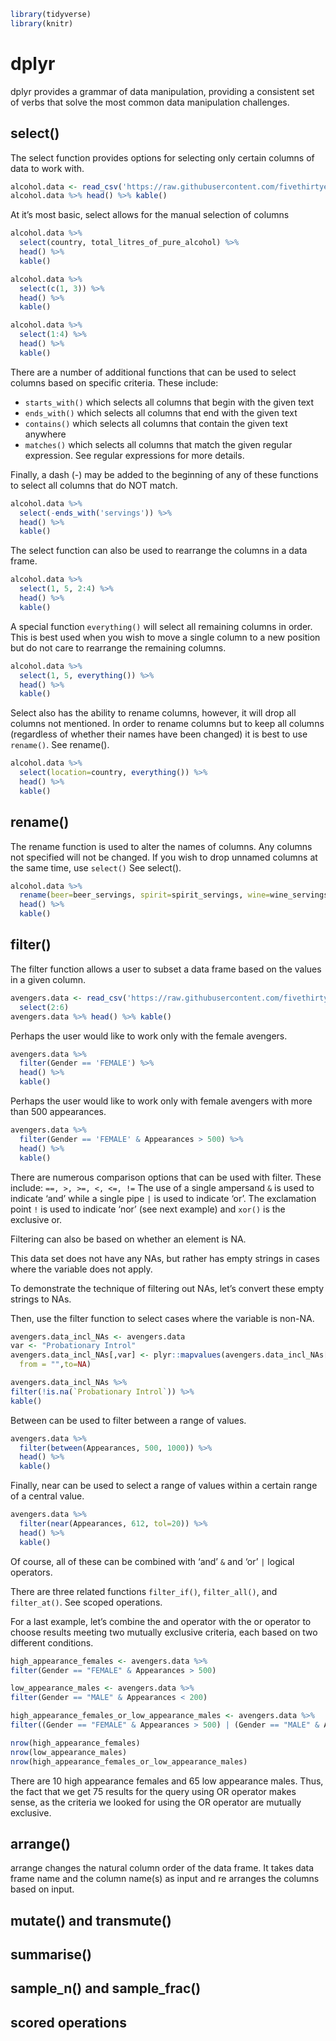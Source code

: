 ```r
library(tidyverse)
library(knitr)
```

# dplyr {#dplyr}

dplyr provides a grammar of data manipulation, providing a consistent set of verbs that solve the most common data manipulation challenges. 

## select()

The select function provides options for selecting only certain columns of data to work with.

```r
alcohol.data <- read_csv('https://raw.githubusercontent.com/fivethirtyeight/data/master/alcohol-consumption/drinks.csv') 
alcohol.data %>% head() %>% kable()
```

At it's most basic, select allows for the manual selection of columns

```r
alcohol.data %>%
  select(country, total_litres_of_pure_alcohol) %>%
  head() %>%
  kable()
```

```r
alcohol.data %>%
  select(c(1, 3)) %>%
  head() %>%
  kable()
```

```r
alcohol.data %>%
  select(1:4) %>%
  head() %>%
  kable()
```

There are a number of additional functions that can be used to select columns based on specific criteria. These include:

* ```starts_with()``` which selects all columns that begin with the given text
* ```ends_with()``` which selects all columns that end with the given text
* ```contains()``` which selects all columns that contain the given text anywhere
* ```matches()``` which selects all columns that match the given regular expression. See regular expressions for more details.

Finally, a dash (-) may be added to the beginning of any of these functions to select all columns that do NOT match.

```r
alcohol.data %>%
  select(-ends_with('servings')) %>%
  head() %>%
  kable()
```

The select function can also be used to rearrange the columns in a data frame. 

```r
alcohol.data %>%
  select(1, 5, 2:4) %>%
  head() %>%
  kable()
```

A special function ```everything()``` will select all remaining columns in order. This is best used when you wish to move a single column to a new position but do not care to rearrange the remaining columns.

```r
alcohol.data %>%
  select(1, 5, everything()) %>%
  head() %>%
  kable()
```

Select also has the ability to rename columns, however, it will drop all columns not mentioned. In order to rename columns but to keep all columns (regardless of whether their names have been changed) it is best to use ```rename()```. See rename().

```r
alcohol.data %>%
  select(location=country, everything()) %>%
  head() %>%
  kable()
```

## rename()

The rename function is used to alter the names of columns. Any columns not specified will not be changed. If you wish to drop unnamed columns at the same time, use ```select()``` See select().

```r
alcohol.data %>%
  rename(beer=beer_servings, spirit=spirit_servings, wine=wine_servings) %>% 
  head() %>%
  kable()
```

## filter()

The filter function allows a user to subset a data frame based on the values in a given column.

```r
avengers.data <- read_csv('https://raw.githubusercontent.com/fivethirtyeight/data/master/avengers/avengers.csv') %>%
  select(2:6)
avengers.data %>% head() %>% kable()
```

Perhaps the user would like to work only with the female avengers.

```r
avengers.data %>%
  filter(Gender == 'FEMALE') %>%
  head() %>%
  kable()
```

Perhaps the user would like to work only with female avengers with more than 500 appearances.

```r
avengers.data %>%
  filter(Gender == 'FEMALE' & Appearances > 500) %>%
  head() %>%
  kable()
```

There are numerous comparison options that can be used with filter. These include: ```==, >, >=, <, <=, !=```
The use of a single ampersand ```&``` is used to indicate 'and' while a single pipe ```|``` is used to indicate 'or'. 
The exclamation point ```!``` is used to indicate 'nor' (see next example) and ```xor()``` is the exclusive or.

Filtering can also be based on whether an element is NA.

This data set does not have any NAs, but rather has empty strings in cases where the variable does not apply. 

To demonstrate the technique of filtering out NAs, let's convert these empty strings to NAs.

Then, use the filter function to select cases where the variable is non-NA.

```r
avengers.data_incl_NAs <- avengers.data
var <- "Probationary Introl"
avengers.data_incl_NAs[,var] <- plyr::mapvalues(avengers.data_incl_NAs[,var],
  from = "",to=NA)

avengers.data_incl_NAs %>%
filter(!is.na(`Probationary Introl`)) %>%
kable()
```

Between can be used to filter between a range of values.

```r
avengers.data %>%
  filter(between(Appearances, 500, 1000)) %>%
  head() %>%
  kable()
```

Finally, near can be used to select a range of values within a certain range of a central value.

```r
avengers.data %>%
  filter(near(Appearances, 612, tol=20)) %>%
  head() %>%
  kable()
```

Of course, all of these can be combined with 'and' ```&``` and 'or' ```|``` logical operators.

There are three related functions ```filter_if()```, ```filter_all()```, and ```filter_at()```. See scoped operations.

For a last example, let's combine the and operator with the or operator to choose results meeting two mutually exclusive criteria, each based on two different conditions.

```r
high_appearance_females <- avengers.data %>%
filter(Gender == "FEMALE" & Appearances > 500)

low_appearance_males <- avengers.data %>%
filter(Gender == "MALE" & Appearances < 200)

high_appearance_females_or_low_appearance_males <- avengers.data %>%
filter((Gender == "FEMALE" & Appearances > 500) | (Gender == "MALE" & Appearances < 200))

nrow(high_appearance_females)
nrow(low_appearance_males)
nrow(high_appearance_females_or_low_appearance_males)
```

There are 10 high appearance females and 65 low appearance males. Thus, the fact that we get 75 results for the query using OR operator makes sense, as the criteria we looked for using the OR operator are mutually exclusive.

## arrange()
arrange changes the natural column order of the data frame. It takes data frame
name and the column name(s) as input and re arranges the columns based on input.


## mutate() and transmute()


## summarise()


## sample_n() and sample_frac()


## scored operations
